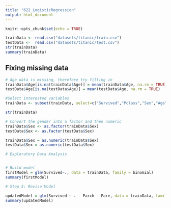 ```yaml
---
title: "622_LogisticRegression"
output: html_document
---
```


```r
knitr::opts_chunk$set(echo = TRUE)
```

```r
trainData <- read.csv("datasets/titanic/train.csv")
testData <-  read.csv("datasets/titanic/test.csv")
str(trainData)
summary(trainData)

```


## Fixing missing data

```r
# Age data is missing, therefore try filling in
trainData$Age[is.na(trainData$Age)] = mean(trainData$Age, na.rm = TRUE)
testData$Age[is.na(testData$Age)] = mean(testData$Age, na.rm = TRUE)

#Select interested variables
trainData <- subset(trainData, select=c("Survived","Pclass","Sex","Age","SibSp","Parch","Fare"))

str(trainData)

# Convert the gender into a factor and then numeric
trainData$Sex <- as.factor(trainData$Sex)
testData$Sex <- as.factor(testData$Sex)

trainData$Sex = as.numeric(trainData$Sex)
testData$Sex = as.numeric(testData$Sex) 

# Exploratory Data Analysis


# Build model 
firstModel = glm(Survived~., data = trainData, family = binomial)
summary(firstModel)

# Step 5: Revise Model

updatedModel = glm(Survived ~ . - Parch - Fare, data = trainData, family = binomial)
summary(updatedModel)

```